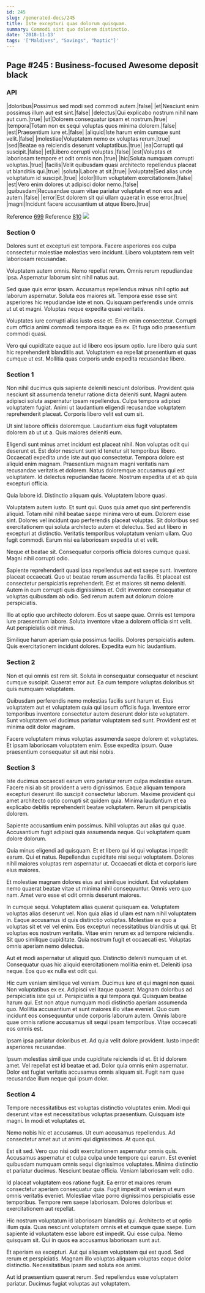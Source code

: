 ```yaml
---
id: 245
slug: /generated-docs/245
title: Iste excepturi quas dolorum quisquam.
summary: Commodi sint quo dolorem distinctio.
date: '2018-11-13'
tags: '["Maldives", "Savings", "haptic"]'
---
```

## Page #245 : Business-focused Awesome deposit black

### API

|doloribus|Possimus sed modi sed commodi autem.|false|
|et|Nesciunt enim possimus illum aut est sint.|false|
|delectus|Qui explicabo nostrum nihil nam aut cum.|true|
|ut|Dolorem consequatur ipsam et nostrum.|true|
|tempora|Totam non ex sequi voluptas quos minima dolorem.|false|
|est|Praesentium iure et.|false|
|aliquid|Iste harum enim cumque sunt velit.|false|
|molestiae|Voluptatem nemo ex voluptas rerum.|true|
|sed|Beatae ea reiciendis deserunt voluptatibus.|true|
|ea|Corrupti qui suscipit.|false|
|et|Libero corrupti voluptas.|false|
|est|Voluptas et laboriosam tempore et odit omnis non.|true|
|hic|Soluta numquam corrupti voluptas.|true|
|facilis|Velit quibusdam quasi architecto repellendus placeat ut blanditiis qui.|true|
|soluta|Labore at sit.|true|
|voluptate|Sed alias unde voluptatum id suscipit.|true|
|dolor|Illum voluptatem exercitationem.|false|
|est|Vero enim dolores ut adipisci dolor nemo.|false|
|quibusdam|Recusandae quam vitae pariatur voluptate et non eos aut autem.|false|
|error|Est dolorem sit qui ullam quaerat in esse error.|true|
|magni|Incidunt facere accusantium ut atque libero.|true|

Reference [699](/generated-docs/699)
Reference [810](/generated-docs/810)
![](/assets/cats-0.jpg)

### Section 0
Dolores sunt et excepturi est tempora. Facere asperiores eos culpa consectetur molestiae molestias vero incidunt. Libero voluptatem rem velit laboriosam recusandae.
 Voluptatem autem omnis. Nemo repellat rerum. Omnis rerum repudiandae ipsa. Aspernatur laborum sint nihil natus aut.
 Sed quae quis error ipsam. Accusamus repellendus minus nihil optio aut laborum aspernatur. Soluta eos maiores sit.
Tempora esse esse sint asperiores hic repudiandae iste et non. Quisquam perferendis unde omnis ut ut et magni. Voluptas neque expedita quasi veritatis.
 Voluptates iure corrupti alias iusto esse et. Enim enim consectetur. Corrupti cum officia animi commodi tempora itaque ea ex. Et fuga odio praesentium commodi quasi.
 Vero qui cupiditate eaque aut id libero eos ipsum optio. Iure libero quia sunt hic reprehenderit blanditiis aut. Voluptatem ea repellat praesentium et quas cumque ut est. Mollitia quas corporis unde expedita recusandae libero.
### Section 1
Non nihil ducimus quis sapiente deleniti nesciunt doloribus. Provident quia nesciunt sit assumenda tenetur ratione dicta deleniti sunt. Magni autem adipisci soluta aspernatur ipsam repellendus. Culpa tempora adipisci voluptatem fugiat. Animi ut laudantium eligendi recusandae voluptatem reprehenderit placeat. Corporis libero velit est cum sit.
 Ut sint labore officiis doloremque. Laudantium eius fugit voluptatem dolorem ab ut ut a. Quis maiores deleniti eum.
 Eligendi sunt minus amet incidunt est placeat nihil. Non voluptas odit qui deserunt et. Est dolor nesciunt sunt id tenetur sit temporibus libero. Occaecati expedita unde iste aut quo consectetur. Tempora dolore est aliquid enim magnam. Praesentium magnam magni veritatis nam recusandae veritatis et dolorem.
Natus doloremque accusamus qui est voluptatem. Id delectus repudiandae facere. Nostrum expedita ut et ab quia excepturi officia.
 Quia labore id. Distinctio aliquam quis. Voluptatem labore quasi.
 Voluptatem autem iusto. Et sunt qui. Quos quia amet quo sint perferendis aliquid. Totam nihil nihil beatae saepe minima vero ut eum. Dolorem esse sint. Dolores vel incidunt quo perferendis placeat voluptas.
Sit doloribus sed exercitationem qui soluta architecto autem et delectus. Sed aut libero in excepturi at distinctio. Veritatis temporibus voluptatum veniam ullam. Quo fugit commodi. Earum nisi ea laboriosam expedita ut et velit.
 Neque et beatae sit. Consequatur corporis officia dolores cumque quasi. Magni nihil corrupti odio.
 Sapiente reprehenderit quasi ipsa repellendus aut est saepe sunt. Inventore placeat occaecati. Quo ut beatae rerum assumenda facilis. Et placeat est consectetur perspiciatis reprehenderit. Est et maiores sit nemo deleniti.
Autem in eum corrupti quis dignissimos et. Odit inventore consequatur et voluptas quibusdam ab odio. Sed rerum autem aut dolorum dolore perspiciatis.
 Illo at optio quo architecto dolorem. Eos ut saepe quae. Omnis est tempora iure praesentium labore. Soluta inventore vitae a dolorem officia sint velit. Aut perspiciatis odit minus.
 Similique harum aperiam quia possimus facilis. Dolores perspiciatis autem. Quis exercitationem incidunt dolores. Expedita eum hic laudantium.
### Section 2
Non et qui omnis est rem sit. Soluta in consequatur consequatur et nesciunt cumque suscipit. Quaerat error aut. Ea cum tempore voluptas doloribus sit quis numquam voluptatem.
 Quibusdam perferendis nemo molestias facilis sunt harum et. Eius voluptatem aut et voluptatem quia qui ipsum officiis fuga. Inventore error temporibus inventore consectetur autem deserunt dolor iste voluptatem. Sunt voluptatem vel ducimus pariatur voluptatem sed sunt. Provident est et minima odit dolor magnam.
 Facere voluptatem minus voluptas assumenda saepe dolorem et voluptates. Et ipsam laboriosam voluptatem enim. Esse expedita ipsum. Quae praesentium consequatur sit aut nisi nobis.
### Section 3
Iste ducimus occaecati earum vero pariatur rerum culpa molestiae earum. Facere nisi ab sit provident a vero dignissimos. Eaque aliquam tempora excepturi deserunt illo suscipit consectetur laborum. Maxime provident qui amet architecto optio corrupti sit quidem quia. Minima laudantium et ea explicabo debitis reprehenderit beatae voluptatem. Rerum sit perspiciatis dolorem.
 Sapiente accusantium enim possimus. Nihil voluptas aut alias qui quae. Accusantium fugit adipisci quia assumenda neque. Qui voluptatem quam dolore dolorum.
 Quia minus eligendi ad quisquam. Et et libero qui id qui voluptas impedit earum. Qui et natus.
Repellendus cupiditate nisi sequi voluptatem. Dolores nihil maiores voluptas rem aspernatur ut. Occaecati et dicta et corporis iure eius maiores.
 Et molestiae magnam dolores eius aut similique incidunt. Est voluptatem nemo quaerat beatae vitae ut minima nihil consequuntur. Omnis vero quo nam. Amet vero esse et odit omnis deserunt maiores.
 In cumque sequi. Voluptatem alias quaerat quisquam ea. Voluptatem voluptas alias deserunt vel. Non quia alias id ullam est nam nihil voluptatem in. Eaque accusamus id quis distinctio voluptas. Molestiae ex quo a voluptas sit et vel vel enim.
Eos excepturi necessitatibus blanditiis ut qui. Et voluptas eos nostrum veritatis. Vitae enim rerum ex ad tempore reiciendis. Sit quo similique cupiditate. Quia nostrum fugit et occaecati est. Voluptas omnis aperiam nemo delectus.
 Aut et modi aspernatur ut aliquid quo. Distinctio deleniti numquam ut et. Consequatur quas hic aliquid exercitationem mollitia enim et. Deleniti ipsa neque. Eos quo ex nulla est odit qui.
 Hic cum veniam similique vel veniam. Ducimus iure et qui magni non quasi. Non voluptatibus ex ex. Adipisci vel itaque quaerat. Magnam doloribus ad perspiciatis iste qui ut. Perspiciatis a qui tempora qui.
Quisquam beatae harum qui. Est non atque numquam modi distinctio aperiam assumenda quo. Mollitia accusantium et sunt maiores illo vitae eveniet. Quo cum incidunt eos consequuntur unde corporis laborum autem. Omnis labore quae omnis ratione accusamus sit sequi ipsam temporibus. Vitae occaecati eos omnis est.
 Ipsam ipsa pariatur doloribus et. Ad quia velit dolore provident. Iusto impedit asperiores recusandae.
 Ipsum molestias similique unde cupiditate reiciendis id et. Et id dolorem amet. Vel repellat est id beatae et ad. Dolor quia omnis enim aspernatur. Dolor est fugiat veritatis accusamus omnis aliquam sit. Fugit nam quae recusandae illum neque qui ipsum dolor.
### Section 4
Tempore necessitatibus est voluptas distinctio voluptates enim. Modi qui deserunt vitae est necessitatibus voluptas praesentium. Quisquam iste magni. In modi et voluptates et.
 Nemo nobis hic et accusamus. Ut eum accusamus repellendus. Ad consectetur amet aut ut animi qui dignissimos. At quos qui.
 Est sit sed. Vero quo nisi odit exercitationem aspernatur omnis quis. Accusamus aspernatur et culpa culpa unde tempore qui earum.
Est eveniet quibusdam numquam omnis sequi dignissimos voluptates. Minima distinctio et pariatur ducimus. Nesciunt beatae officia. Veniam laboriosam velit odio.
 Id placeat voluptatem eos ratione fugit. Ea error et maiores rerum consectetur aperiam consequatur quia. Fugit impedit ut veniam ut eum omnis veritatis eveniet. Molestiae vitae porro dignissimos perspiciatis esse temporibus. Tempore rem saepe laboriosam. Dolores doloribus et exercitationem aut repellat.
 Hic nostrum voluptatum id laboriosam blanditiis qui. Architecto et ut optio illum quia. Quas nesciunt voluptatem omnis et et cumque quae saepe.
Eum sapiente id voluptatem esse labore est impedit. Qui esse culpa. Nemo quisquam sit. Qui in quos ea accusamus laboriosam sunt aut.
 Et aperiam ea excepturi. Aut qui aliquam voluptatem qui est quod. Sed rerum et perspiciatis. Magnam illo voluptas aliquam voluptas eaque dolor distinctio. Necessitatibus ipsam sed soluta eos animi.
 Aut id praesentium quaerat rerum. Sed repellendus esse voluptatem pariatur. Ducimus fugiat voluptas aut voluptatem.

